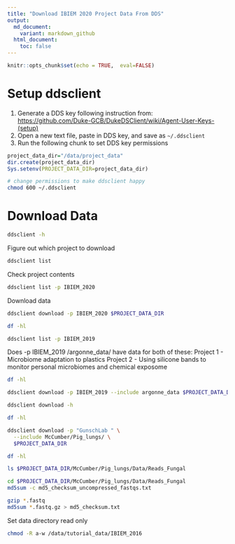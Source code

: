 ```yaml
---
title: "Download IBIEM 2020 Project Data From DDS"
output:
  md_document:
    variant: markdown_github
  html_document:
    toc: false
---
```




```r
knitr::opts_chunk$set(echo = TRUE,  eval=FALSE)
```


# Setup ddsclient
1. Generate a DDS key following instruction from: <https://github.com/Duke-GCB/DukeDSClient/wiki/Agent-User-Keys-(setup)>
2. Open a new text file, paste in DDS key, and save as `~/.ddsclient`
3. Run the following chunk to set DDS key permissions

```r
project_data_dir="/data/project_data"
dir.create(project_data_dir)
Sys.setenv(PROJECT_DATA_DIR=project_data_dir)
```



```bash
# change permissions to make ddsclient happy
chmod 600 ~/.ddsclient
```

# Download Data
```bash
ddsclient -h
```

Figure out which project to download
```bash
ddsclient list
```

Check project contents
```bash
ddsclient list -p IBIEM_2020
```

Download data
```bash
ddsclient download -p IBIEM_2020 $PROJECT_DATA_DIR
```


```bash
df -hl
```


```bash
ddsclient list -p IBIEM_2019
```

Does -p IBIEM_2019 /argonne_data/ have data for both of these:
Project 1 - Microbiome adaptation to plastics
Project 2 - Using silicone bands to monitor personal microbiomes and chemical exposome


```bash
df -hl
```

```bash
ddsclient download -p IBIEM_2019 --include argonne_data $PROJECT_DATA_DIR

```

```bash
ddsclient download -h

```

```bash
df -hl
```


```bash
ddsclient download -p "GunschLab " \
  --include McCumber/Pig_lungs/ \
  $PROJECT_DATA_DIR
```

```bash
df -hl
```

```bash
ls $PROJECT_DATA_DIR/McCumber/Pig_lungs/Data/Reads_Fungal
```

```bash
cd $PROJECT_DATA_DIR/McCumber/Pig_lungs/Data/Reads_Fungal
md5sum -c md5_checksum_uncompressed_fastqs.txt

gzip *.fastq
md5sum *.fastq.gz > md5_checksum.txt
```







Set data directory read only
```bash
chmod -R a-w /data/tutorial_data/IBIEM_2016
```

